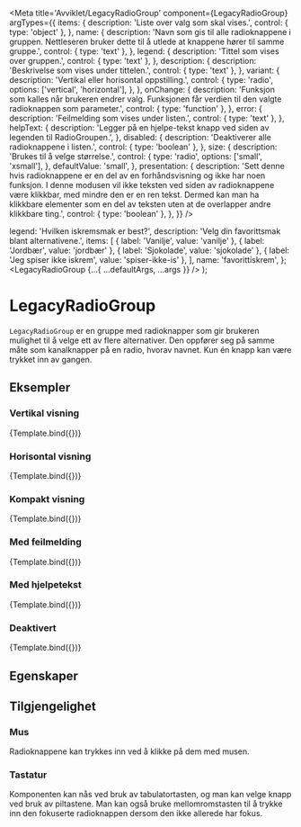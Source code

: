 


<Meta
  title='Avviklet/LegacyRadioGroup'
  component={LegacyRadioGroup}
  argTypes={{
    items: {
      description: 'Liste over valg som skal vises.',
      control: { type: 'object' },
    },
    name: {
      description:
        'Navn som gis til alle radioknappene i gruppen. Nettleseren bruker dette til å utlede at knappene hører til samme gruppe.',
      control: { type: 'text' },
    },
    legend: {
      description: 'Tittel som vises over gruppen.',
      control: { type: 'text' },
    },
    description: {
      description: 'Beskrivelse som vises under tittelen.',
      control: { type: 'text' },
    },
    variant: {
      description: 'Vertikal eller horisontal oppstilling.',
      control: {
        type: 'radio',
        options: ['vertical', 'horizontal'],
      },
    },
    onChange: {
      description:
        'Funksjon som kalles når brukeren endrer valg. Funksjonen får verdien til den valgte radioknappen som parameter.',
      control: { type: 'function' },
    },
    error: {
      description: 'Feilmelding som vises under listen.',
      control: { type: 'text' },
    },
    helpText: {
      description:
        'Legger på en hjelpe-tekst knapp ved siden av legenden til RadioGroupen.',
    },
    disabled: {
      description: 'Deaktiverer alle radioknappene i listen.',
      control: { type: 'boolean' },
    },
    size: {
      description: 'Brukes til å velge størrelse.',
      control: {
        type: 'radio',
        options: ['small', 'xsmall'],
      },
      defaultValue: 'small',
    },
    presentation: {
      description:
        'Sett denne hvis radioknappene er en del av en forhåndsvisning og ikke har noen funksjon. I denne modusen vil ikke teksten ved siden av radioknappene være klikkbar, med mindre den er en ren tekst. Dermed kan man ha klikkbare elementer som en del av teksten uten at de overlapper andre klikkbare ting.',
      control: { type: 'boolean' },
    },
  }}
/>

  legend: 'Hvilken iskremsmak er best?',
  description: 'Velg din favorittsmak blant alternativene.',
  items: [
    { label: 'Vanilje', value: 'vanilje' },
    { label: 'Jordbær', value: 'jordbær' },
    { label: 'Sjokolade', value: 'sjokolade' },
    { label: 'Jeg spiser ikke iskrem', value: 'spiser-ikke-is' },
  ],
  name: 'favorittiskrem',
};
  <LegacyRadioGroup {...{ ...defaultArgs, ...args }} />
);

# LegacyRadioGroup

<Information
  text='deprecated'
  description='**Denne komponenten er erstattet av ny [Radio.Group](/?path=/docs/komponenter-radio--docs#radiogroup) komponent.**'
/>

`LegacyRadioGroup` er en gruppe med radioknapper som gir brukeren mulighet til å velge ett av flere alternativer.
Den oppfører seg på samme måte som kanalknapper på en radio, hvorav navnet.
Kun én knapp kan være trykket inn av gangen.

## Eksempler

### Vertikal visning

<Canvas>
  <Story
    name='Vertikal'
    args={{ variant: 'vertical' }}
  >
    {Template.bind({})}
  </Story>
</Canvas>

### Horisontal visning

<Canvas>
  <Story
    name='Horisontal'
    args={{
      variant: 'horizontal',
      name: 'favorittiskrem-horizontal',
    }}
  >
    {Template.bind({})}
  </Story>
</Canvas>

### Kompakt visning

<Canvas>
  <Story
    name='Kompakt'
    args={{ size: 'xsmall', name: 'favorittiskrem-compact' }}
  >
    {Template.bind({})}
  </Story>
</Canvas>

### Med feilmelding

<Canvas>
  <Story
    name='Med feilmelding'
    args={{
      error: 'Du må velge et av alternativene.',
      name: 'favorittiskrem-error-message',
    }}
  >
    {Template.bind({})}
  </Story>
</Canvas>

### Med hjelpetekst

<Canvas>
  <Story
    name='Med hjelpetekst'
    args={{
      helpText: 'Du må velge et av alternativene.',
      name: 'favorittiskrem-help-text',
      items: [
        { label: 'Vanilje', value: 'vanilje' },
        { label: 'Jordbær', value: 'jordbær', helpText: 'Noe om jordbærsmak.' },
        { label: 'Sjokolade', value: 'sjokolade' },
        { label: 'Jeg spiser ikke iskrem', value: 'spiser-ikke-is' },
      ],
    }}
  >
    {Template.bind({})}
  </Story>
</Canvas>

### Deaktivert

<Canvas>
  <Story
    name='Deaktivert'
    args={{ disabled: true, name: 'favorittiskrem-deactivated' }}
  >
    {Template.bind({})}
  </Story>
</Canvas>

## Egenskaper

<ArgTypes story='Vertikal' />

## Tilgjengelighet

### Mus

Radioknappene kan trykkes inn ved å klikke på dem med musen.

### Tastatur

Komponenten kan nås ved bruk av tabulatortasten, og man kan velge knapp ved bruk av piltastene.
Man kan også bruke mellomromstasten til å trykke inn den fokuserte radioknappen dersom den ikke allerede har fokus.
